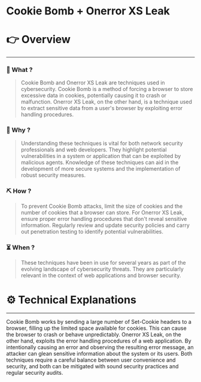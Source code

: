 # Cookie Bomb + Onerror XS Leak


# 👉 Overview

---

### 👀 What ?

> Cookie Bomb and Onerror XS Leak are techniques used in cybersecurity. Cookie Bomb is a method of forcing a browser to store excessive data in cookies, potentially causing it to crash or malfunction. Onerror XS Leak, on the other hand, is a technique used to extract sensitive data from a user's browser by exploiting error handling procedures.
> 

### 🧐 Why ?

> Understanding these techniques is vital for both network security professionals and web developers. They highlight potential vulnerabilities in a system or application that can be exploited by malicious agents. Knowledge of these techniques can aid in the development of more secure systems and the implementation of robust security measures.
> 

### ⛏️ How ?

> To prevent Cookie Bomb attacks, limit the size of cookies and the number of cookies that a browser can store. For Onerror XS Leak, ensure proper error handling procedures that don't reveal sensitive information. Regularly review and update security policies and carry out penetration testing to identify potential vulnerabilities.
> 

### ⏳ When ?

> These techniques have been in use for several years as part of the evolving landscape of cybersecurity threats. They are particularly relevant in the context of web applications and browser security.
> 

# ⚙️ Technical Explanations

---

Cookie Bomb works by sending a large number of Set-Cookie headers to a browser, filling up the limited space available for cookies. This can cause the browser to crash or behave unpredictably. Onerror XS Leak, on the other hand, exploits the error handling procedures of a web application. By intentionally causing an error and observing the resulting error message, an attacker can glean sensitive information about the system or its users. Both techniques require a careful balance between user convenience and security, and both can be mitigated with sound security practices and regular security audits.
